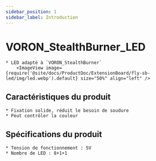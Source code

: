 ```yaml
---
sidebar_position: 1
sidebar_label: Introduction
---
```




# VORON_StealthBurner_LED

    * LED adapté à `VORON_StealthBurner`
        <ImageView image={require('@site/docs/ProductDoc/ExtensionBoard/fly-sb-led/img/led.webp').default} size="50%" align="left" />

## Caractéristiques du produit

    * Fixation solide, réduit le besoin de soudure
    * Peut contrôler la couleur

## Spécifications du produit

    * Tension de fonctionnement : 5V
    * Nombre de LED : 8+1+1

